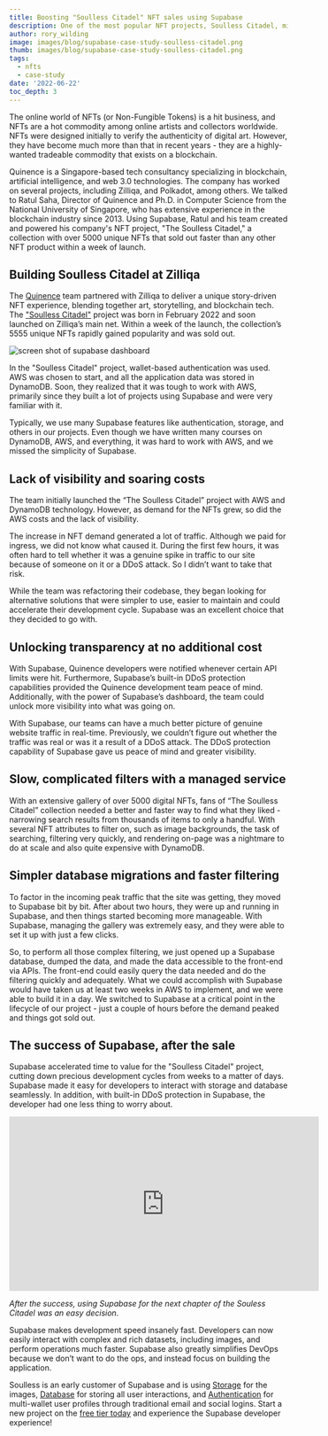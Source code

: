 ```yaml
---
title: Boosting "Soulless Citadel" NFT sales using Supabase
description: One of the most popular NFT projects, Soulless Citadel, migrated to Supabase to save development time and provide faster and better filtering for their users.
author: rory_wilding
image: images/blog/supabase-case-study-soulless-citadel.png
thumb: images/blog/supabase-case-study-soulless-citadel.png
tags:
  - nfts
  - case-study
date: '2022-06-22'
toc_depth: 3
---
```


The online world of NFTs (or Non-Fungible Tokens) is a hit business, and NFTs are a hot commodity among online artists and collectors worldwide. NFTs were designed initially to verify the authenticity of digital art. However, they have become much more than that in recent years - they are a highly-wanted tradeable commodity that exists on a blockchain.

Quinence is a Singapore-based tech consultancy specializing in blockchain, artificial intelligence, and web 3.0 technologies. The company has worked on several projects, including Zilliqa, and Polkadot, among others. We talked to Ratul Saha, Director of Quinence and Ph.D. in Computer Science from the National University of Singapore, who has extensive experience in the blockchain industry since 2013. Using Supabase, Ratul and his team created and powered his company's NFT project, "The Soulless Citadel," a collection with over 5000 unique NFTs that sold out faster than any other NFT product within a week of launch.

## Building Soulless Citadel at Zilliqa

The [Quinence](https://quinence.com/) team partnered with Zilliqa to deliver a unique story-driven NFT experience, blending together art, storytelling, and blockchain tech. 
The ["Soulless Citadel"](https://soullesscitadel.com/) project was born in February 2022 and soon launched on Zilliqa’s main net. Within a week of the launch, the collection’s 5555 unique NFTs rapidly gained popularity and was sold out.

![screen shot of supabase dashboard](/images/blog/soulless-citadel/supabase-case-study-soulless-citadel-nft-carousel.png)

In the "Soulless Citadel" project, wallet-based authentication was used. AWS was chosen to start, and all the application data was stored in DynamoDB. Soon, they realized that it was tough to work with AWS, primarily since they built a lot of projects using Supabase and were very familiar with it.

<Quote img="ratul-sahal-director-at-quinence.jpeg" caption="Ratul Saha - Director at Quinence">
 Typically, we use many Supabase features like authentication, storage, and others in our projects. Even though we have written many courses on DynamoDB, AWS, and everything, it was hard to work with AWS, and we missed the simplicity of Supabase.
</Quote>

## Lack of visibility and soaring costs
The team initially launched the “The Soulless Citadel” project with AWS and DynamoDB technology. However, as demand for the NFTs grew, so did the AWS costs and the lack of visibility.

<Quote img="ratul-sahal-director-at-quinence.jpeg" caption="Ratul Saha - Director at Quinence">
 The increase in NFT demand generated a lot of traffic. Although we paid for ingress, we did not know what caused it. During the first few hours,  it was often hard to tell whether it was a genuine spike in traffic to our site because of someone on it or a DDoS attack. So I didn’t want to take that risk.
</Quote>

While the team was refactoring their codebase, they began looking for alternative solutions that were simpler to use, easier to maintain and could accelerate their development cycle. Supabase was an excellent choice that they decided to go with.

## Unlocking transparency at no additional cost

With Supabase, Quinence developers were notified whenever certain API limits were hit. Furthermore, Supabase’s built-in DDoS protection capabilities provided the Quinence development team peace of mind. Additionally, with the power of Supabase’s dashboard, the team could unlock more visibility into what was going on.

<Quote img="ratul-sahal-director-at-quinence.jpeg" caption="Ratul Saha - Director at Quinence">
  With Supabase, our teams can have a much better picture of genuine website traffic in real-time. Previously, we couldn’t figure out whether the traffic was real or was it a result of a DDoS attack. The DDoS protection capability of Supabase gave us peace of mind and greater visibility.
</Quote>

## Slow, complicated filters with a managed service

With an extensive gallery of over 5000 digital NFTs, fans of “The Soulless Citadel” collection needed a better and faster way to find what they liked - narrowing search results from thousands of items to only a handful. With several NFT attributes to filter on, such as image backgrounds, the task of searching, filtering very quickly, and rendering on-page was a nightmare to do at scale and also quite expensive with DynamoDB.

## Simpler database migrations and faster filtering

To factor in the incoming peak traffic that the site was getting, they moved to Supabase bit by bit. After about two hours, they were up and running in Supabase, and then things started becoming more manageable. With Supabase, managing the gallery was extremely easy, and they were able to set it up with just a few clicks. 

<Quote img="ratul-sahal-director-at-quinence.jpeg" caption="Ratul Saha - Director at Quinence">
  So, to perform all those complex filtering, we just opened up a Supabase database, dumped the data, and made the data accessible to the front-end via APIs. The front-end could easily query the data needed and do the filtering quickly and adequately. What we could accomplish with Supabase would have taken us at least two weeks in AWS to implement, and we were able to build it in a day. We switched to Supabase at a critical point in the lifecycle of our project - just a couple of hours before the demand peaked and things got sold out.</Quote>

## The success of Supabase, after the sale

Supabase accelerated time to value for the "Soulless Citadel" project, cutting down precious development cycles from weeks to a matter of days. Supabase made it easy for developers to interact with storage and database seamlessly. In addition, with built-in DDoS protection in Supabase, the developer had one less thing to worry about.

<iframe width="560" height="315" src="https://www.youtube.com/embed/kTfRUNt2WC0" title="YouTube video player" frameborder="0" allow="accelerometer; autoplay; clipboard-write; encrypted-media; gyroscope; picture-in-picture" allowfullscreen></iframe>

_After the success, using Supabase for the next chapter of the Souless Citadel was an easy decision._

<Quote img="ratul-sahal-director-at-quinence.jpeg" caption="Ratul Saha - Director at Quinence">
  Supabase makes development speed insanely fast. Developers can now easily interact with complex and rich datasets, including images, and perform operations much faster. Supabase also greatly simplifies DevOps because we don’t want to do the ops, and instead focus on building the application.
</Quote>

Soulless is an early customer of Supabase and is using [Storage](https://supabase.com/storage) for the images, [Database](https://supabase.com/database) for storing all user interactions, and [Authentication](https://supabase.com/auth) for multi-wallet user profiles through traditional email and social logins. Start a new project on the [free tier today](https://app.supabase.com/) and experience the Supabase developer experience!
